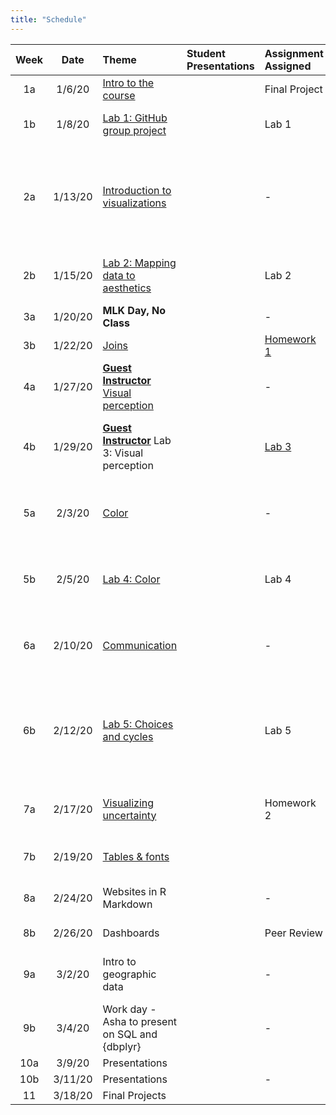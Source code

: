 ```yaml
---
title: "Schedule"
---
```


| **Week** | **Date** | **Theme**                                        |**Student Presentations**                   | **Assignment Assigned** | **Assignment Due**     | **Reading**                                                                                                                                                                                                                                                                                      |
| :------: | :------: | :----------------------------------------------- |:-------------------------------------------| :---------------------- | :--------------------- | :----------------------------------------------------------------------------------------------------------------------------------------------------------------------------------------------------------------------------------------------------------------------------------------------- |
|    1a    |  1/6/20  | [Intro to the course](slides/w1p1.html)          |                                            | Final Project           | -                      | [Bryan 4-8](http://happygitwithr.com/installation-pain.html) (9 optional)                                                                                                                                                                                                                        |
|    1b    |  1/8/20  | [Lab 1: GitHub group project](lab1.html)         |                                            | Lab 1                   | -                      | [Bryan 13](http://happygitwithr.com/rstudio-git-github.html), [Bryan 16](http://happygitwithr.com/new-github-first.html) (14-15 optional)                                                                                                                                                        |
|    2a    | 1/13/20  | [Introduction to visualizations](slides/w2p1.html)|                                           | -                       | Lab 1                  | [Healy 4 (Show the right numbers)](https://socviz.co/groupfacettx.html#groupfacettx), [R4DS 28 (Graphics for communication)](https://r4ds.had.co.nz/graphics-for-communication.html), [Wilke 5 (Directory of visualizations)](https://serialmentor.com/dataviz/directory-of-visualizations.html) |
|    2b    | 1/15/20  | [Lab 2: Mapping data to aesthetics ](lab2.html)  |                                            | Lab 2                   | -                      | If needed: [Healy 2 (Get started)](https://socviz.co/gettingstarted.html#gettingstarted), [Healy 3 (Make a plot)](https://socviz.co/makeplot.html#makeplot)                                                                                                                                      |
|    3a    | 1/20/20  | **MLK Day, No Class**                            |                                            | -                       | Lab 2                  | [R4DS 13 (Relational data)](https://r4ds.had.co.nz/relational-data.html)                                                                                                                                                                                                                         |
|    3b    | 1/22/20  | [Joins](slides/w3p2.html)                        | 																					  | [Homework 1](hw1.html)  | -                      | -                                                                                                                                                                                                                                                                                                |
|    4a    | 1/27/20  | [**Guest Instructor**](https://twitter.com/pkqstr) [Visual perception](slides/w4p1.html) |    | -                       | -                      | [Healy 1 (Look at data)](https://socviz.co/lookatdata.html#lookatdata)                                                                                                                                                                                                                           |
|    4b    | 1/29/20  | [**Guest Instructor**](https://twitter.com/pkqstr) Lab 3: Visual perception |                 | [Lab 3](lab3.html)      |                        | [Wilke 2 (Visualizing data: Mapping data onto aesthetics)](https://serialmentor.com/dataviz/aesthetic-mapping.html)                                                                                                                                                                              |
|    5a    |  2/3/20  | [Color](slides/w5p1.html)                        |                                            | -                       |                        | [Wilke 4 (Color scales)](https://serialmentor.com/dataviz/color-basics.html), [Wilke 16 (Common pitfalls of color use)](https://serialmentor.com/dataviz/color-pitfalls.html)                                                                                                                    |
|    5b    |  2/5/20  | [Lab 4: Color](lab4.html)                        |                                            | Lab 4                   | Homework 1; Final Project Proposal; Lab 3 | [Wilke 6 (Visualizing amounts)](https://serialmentor.com/dataviz/visualizing-amounts.html)                                                                                                                                                                                                       |
|    6a    | 2/10/20  | [Communication](slides/w6p1.html)                                    |                                            | -                       | -                      | [Wilke 24 (Image file formats for exporting)](https://serialmentor.com/dataviz/image-file-formats.html), [Wilke 26 (Telling a story)](https://serialmentor.com/dataviz/telling-a-story.html)                                                                                                     |
|    6b    | 2/12/20  | [Lab 5: Choices and cycles](lab5.html)                        |                                            | Lab 5              			| Lab 4                  | [Healy 8 (Refine your plots)](https://socviz.co/refineplots.html#refineplots), [Wilke 17 (Redundant coding)](https://serialmentor.com/dataviz/redundant-coding.html), [Wilke 20 (Balance data-to-ink ratio)](https://serialmentor.com/dataviz/balance-data-ink.html)                             |
|    7a    | 2/17/20  | [Visualizing uncertainty](slides/w7p1.html)      |                                            | Homework 2              |                        | [Kay Tapestry keynote](https://youtu.be/E1kSnWvqCw0), [Wilke 16 (Visualizing Uncertainty)](https://serialmentor.com/dataviz/visualizing-uncertainty.html)                                                                                                                                        |
|    7b    | 2/19/20  | [Tables & fonts](slides/w7p2.html)                                   |                                            |                         | Lab 5      			       | [Healy 5 (Tables, labels, and notes)](https://socviz.co/workgeoms.html#workgeoms), [gt tables](https://gt.rstudio.com/articles/intro-creating-gt-tables.html)                                                                                                                                    |
|    8a    | 2/24/20  | Websites in R Markdown                           |                                            | -                       |                        | [radix](https://rstudio.github.io/radix/), **Optional**: [RMD Sites](https://bookdown.org/yihui/rmarkdown/rmarkdown-site.html), [blogdown](https://bookdown.org/yihui/blogdown/)                                                                                                                 |
|    8b    | 2/26/20  | Dashboards                                       |                                            | Peer Review             | Portfolio Draft | [RMD Dashboards](https://bookdown.org/yihui/rmarkdown/dashboards.html)                                                                                                                                                                                                                      |
|    9a    |  3/2/20  | Intro to geographic data                         |                                            | -                       | Homework 2             | [Healy 7 (Draw maps)](https://socviz.co/maps.html#maps), [Wilke 15 (Geospatial data)](https://serialmentor.com/dataviz/geospatial-data.html)                                                                                                                                                     |
|    9b    |  3/4/20  | Work day - Asha to present on SQL and {dbplyr}   |                                            | -                       | Peer Review            | -                                                                                                                                                                                                                                                                                                |
|   10a    | 3/9/20   | Presentations                                    |                                            |                         | Presentation           | -                                                                                                                                                                                                                                                                                                |
|   10b    | 3/11/20  | Presentations                                    |                                            | -                       | Presentation           | -                                                                                                                                                                                                                                                                                                |
|    11    | 3/18/20  | Final Projects                                   |                                            |                         | Final Project          | -                                                                                                                                                                                                                                                                                                |